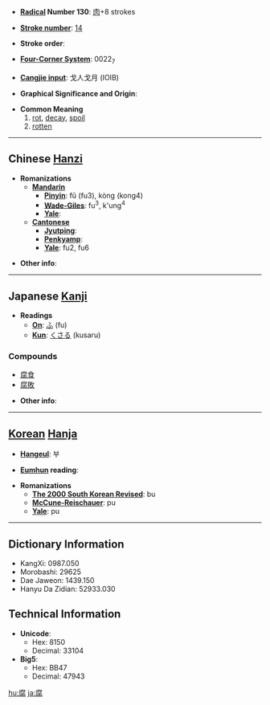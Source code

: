 * '''[[Wiktionary:Chinese radical index| Radical]] Number 130''': [[Wiktionary:Chinese radical index 肉|肉]]+8 strokes

* '''[[Wiktionary:Chinese total strokes index|Stroke number]]''': [[Wiktionary:Chinese total strokes index 14|14]]

* '''Stroke order''': 

* '''[[Wiktionary:Chinese four corner index|Four-Corner System]]''': 0022<sub>7</sub>

* '''[[Wiktionary:Chinese Cangjie index|Cangjie input]]''': 戈人戈月 (IOIB)

* '''Graphical Significance and Origin''': 

* '''Common Meaning'''
*# [[rot]], [[decay]], [[spoil]]
*# [[rotten]]


----

== Chinese [[Hanzi]] ==

* '''Romanizations'''
** '''[[Mandarin]]'''
*** '''[[Pinyin]]''': fǔ (fu3), kòng (kong4)
*** '''[[Wade-Giles]]''': fu<sup>3</sup>, k'ung<sup>4</sup>
*** '''[[Yale]]''': 
** '''[[Cantonese]]'''
*** '''[[Jyutping]]''':
*** '''[[Penkyamp]]''': 
*** '''[[Yale]]''': fu2, fu6

* '''Other info''': 

----

== Japanese [[Kanji]] ==

* '''Readings'''
** '''[[On]]''': [[ふ]] (fu)
** '''[[Kun]]''': [[くさる]] (kusaru)

===Compounds===
*[[腐食]]
*[[腐敗]]

* '''Other info''':  

----

== [[Korean]] [[Hanja]] ==

* '''[[Hangeul]]''': 부

* '''[[Eumhun]] reading''': 

* '''Romanizations'''
** '''[[The 2000 South Korean Revised Romanization|The 2000 South Korean Revised]]''': bu
** '''[[McCune-Reischauer]]''': pu
** '''[[Yale]]''': pu

----

== Dictionary Information ==

* KangXi: 0987.050
* Morobashi: 29625
* Dae Jaweon: 1439.150
* Hanyu Da Zidian: 52933.030

== Technical Information ==

* '''Unicode''':
** Hex: 8150
** Decimal: 33104
* '''Big5''':
** Hex: BB47
** Decimal: 47943

[[hu:腐]]
[[ja:腐]]